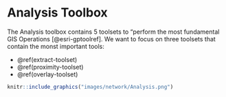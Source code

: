 # Analysis Toolbox


The Analysis toolbox contains 5 toolsets to "perform the most fundamental GIS Operations [@esri-gptoolref]. We want to focus on three toolsets that contain the monst important tools: 

- \@ref(extract-toolset)
- \@ref(proximity-toolset)
- \@ref(overlay-toolset)




```r
knitr::include_graphics("images/network/Analysis.png")
```



